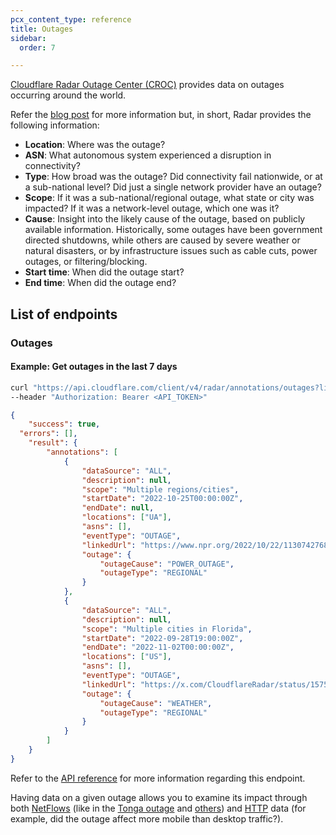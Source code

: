 ```yaml
---
pcx_content_type: reference
title: Outages
sidebar:
  order: 7

---
```


[Cloudflare Radar Outage Center (CROC)](https://radar.cloudflare.com/outage-center) provides data on outages occurring around the world.

Refer the [blog post](https://blog.cloudflare.com/announcing-cloudflare-radar-outage-center/) for more information but, in short, Radar provides the following information:

* **Location**: Where was the outage?
* **ASN**: What autonomous system experienced a disruption in connectivity?
* **Type**: How broad was the outage? Did connectivity fail nationwide, or at a sub-national level? Did just a single network provider have an outage?
* **Scope**: If it was a sub-national/regional outage, what state or city was impacted? If it was a network-level outage, which one was it?
* **Cause**: Insight into the likely cause of the outage, based on publicly available information. Historically, some outages have been government directed shutdowns, while others are caused by severe weather or natural disasters, or by infrastructure issues such as cable cuts, power outages, or filtering/blocking.
* **Start time**: When did the outage start?
* **End time**: When did the outage end?

## List of endpoints

### Outages

#### Example: Get outages in the last 7 days

```bash
curl "https://api.cloudflare.com/client/v4/radar/annotations/outages?limit=5&offset=0&dateRange=7d&format=json" \
--header "Authorization: Bearer <API_TOKEN>"
```

```json
{
	"success": true,
  "errors": [],
	"result": {
		"annotations": [
			{
				"dataSource": "ALL",
				"description": null,
				"scope": "Multiple regions/cities",
				"startDate": "2022-10-25T00:00:00Z",
				"endDate": null,
				"locations": ["UA"],
				"asns": [],
				"eventType": "OUTAGE",
				"linkedUrl": "https://www.npr.org/2022/10/22/1130742768/ukraine-power-grid-outages-record-damage",
				"outage": {
					"outageCause": "POWER_OUTAGE",
					"outageType": "REGIONAL"
				}
			},
			{
				"dataSource": "ALL",
				"description": null,
				"scope": "Multiple cities in Florida",
				"startDate": "2022-09-28T19:00:00Z",
				"endDate": "2022-11-02T00:00:00Z",
				"locations": ["US"],
				"asns": [],
				"eventType": "OUTAGE",
				"linkedUrl": "https://x.com/CloudflareRadar/status/1575229448353349632",
				"outage": {
					"outageCause": "WEATHER",
					"outageType": "REGIONAL"
				}
			}
		]
	}
}
```

Refer to the [API reference](/api/resources/radar/subresources/annotations/subresources/outages/methods/get/) for more information regarding this endpoint.

Having data on a given outage allows you to examine its impact through both [NetFlows](/radar/investigate/netflows/) (like in the [Tonga outage](/radar/get-started/making-comparisons/#use-specific-timestamps) and [others](https://blog.cloudflare.com/q3-2022-internet-disruption-summary/)) and [HTTP](/radar/investigate/http-requests/) data (for example, did the outage affect more mobile than desktop traffic?).
